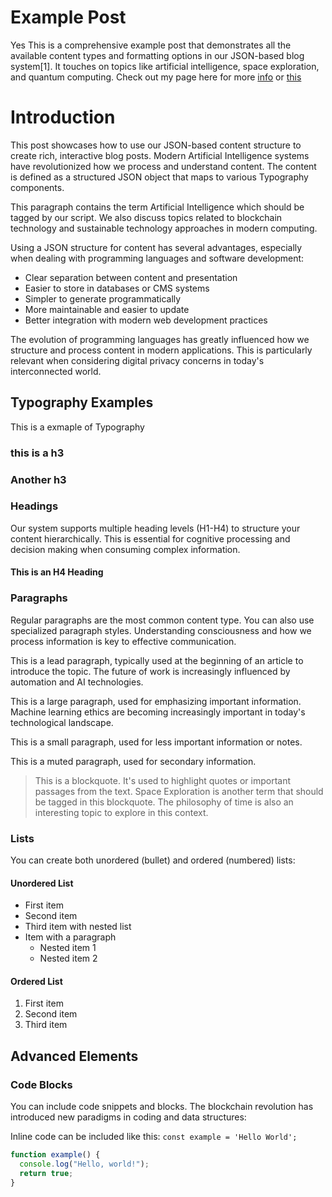 
# Example Post

Yes This is a comprehensive example post that demonstrates all the available content types and formatting options in our JSON-based blog system[1]. 
It touches on topics like artificial intelligence, space exploration, and quantum computing. Check out my page here for more [info](/about) or [this](amazon.com)

# Introduction

This post showcases how to use our JSON-based content structure to create rich, interactive blog posts. Modern Artificial Intelligence systems have revolutionized how we process and understand content. The content is defined as a structured JSON object that maps to various Typography components.

This paragraph contains the term Artificial Intelligence which should be tagged by our script. We also discuss topics related to blockchain technology and sustainable technology approaches in modern computing.

Using a JSON structure for content has several advantages, especially when dealing with programming languages and software development:

- Clear separation between content and presentation
- Easier to store in databases or CMS systems
- Simpler to generate programmatically
- More maintainable and easier to update
- Better integration with modern web development practices

The evolution of programming languages has greatly influenced how we structure and process content in modern applications. This is particularly relevant when considering digital privacy concerns in today's interconnected world.

## Typography Examples

This is a exmaple of Typography

### this is a h3

### Another h3

### Headings

Our system supports multiple heading levels (H1-H4) to structure your content hierarchically. This is essential for cognitive processing and decision making when consuming complex information.

#### This is an H4 Heading

### Paragraphs

Regular paragraphs are the most common content type. You can also use specialized paragraph styles. Understanding consciousness and how we process information is key to effective communication.

This is a lead paragraph, typically used at the beginning of an article to introduce the topic. The future of work is increasingly influenced by automation and AI technologies.

This is a large paragraph, used for emphasizing important information. Machine learning ethics are becoming increasingly important in today's technological landscape.

This is a small paragraph, used for less important information or notes.

This is a muted paragraph, used for secondary information.

> This is a blockquote. It's used to highlight quotes or important passages from the text. Space Exploration is another term that should be tagged in this blockquote. The philosophy of time is also an interesting topic to explore in this context.

### Lists

You can create both unordered (bullet) and ordered (numbered) lists:

#### Unordered List

- First item
- Second item
- Third item with nested list
- Item with a paragraph
  - Nested item 1
  - Nested item 2

#### Ordered List

1. First item
2. Second item
3. Third item

## Advanced Elements

### Code Blocks

You can include code snippets and blocks. The blockchain revolution has introduced new paradigms in coding and data structures:

Inline code can be included like this: `const example = 'Hello World';`

```javascript
function example() {
  console.log("Hello, world!");
  return true;
}

